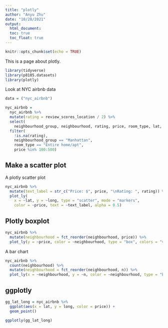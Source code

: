 ```yaml
---
title: "plotly"
author: "Anyu Zhu"
date: "10/28/2021"
output: 
  html_document:
  toc: true
  toc_float: true
---
```


```r
knitr::opts_chunk$set(echo = TRUE)
```

This is a page about plotly. 

```r
library(tidyverse)
library(p8105.datasets)
library(plotly)
```

Look at NYC airbnb data

```r
data = ("nyc_airbnb")

nyc_airbnb = 
  nyc_airbnb %>% 
  mutate(rating = review_scores_location / 2) %>%
  select(
    neighbourhood_group, neighbourhood, rating, price, room_type, lat, long) %>%
  filter(
    !is.na(rating), 
    neighbourhood_group == "Manhattan",
    room_type == "Entire home/apt",
    price %in% 100:500)
```

## Make a scatter plot

A plotly scatter plot
```r
nyc_airbnb %>%
  mutate(text_label = str_c("Price: $", price, "\nRating: ", rating)) %>% 
  plot_ly(
    x = ~lat, y = ~long, type = "scatter", mode = "markers",
    color = ~price, text = ~text_label, alpha = 0.5)
```

## Plotly boxplot
```r
nyc_airbnb %>% 
  mutate(neighbourhood = fct_reorder(neighbourhood, price)) %>% 
  plot_ly(y = ~price, color = ~neighbourhood, type = "box", colors = "viridis")
```

A bar chart
```r
nyc_airbnb %>% 
  count(neighbourhood) %>% 
  mutate(neighbourhood = fct_reorder(neighbourhood, n)) %>% 
  plot_ly(x = ~neighbourhood, y = ~n, color = ~neighbourhood, type = "bar", colors = "viridis")
```

## ggplotly

```r
gg_lat_long = nyc_airbnb %>% 
  ggplot(aes(x = lat, y = long, color = price)) +
  geom_point()

ggplotly(gg_lat_long)
```




